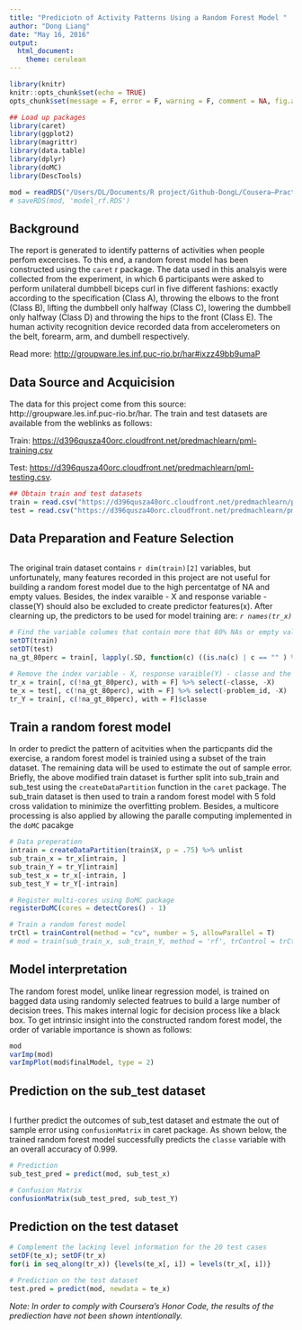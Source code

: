 ```yaml
---
title: "Prediciotn of Activity Patterns Using a Random Forest Model "
author: "Dong Liang"
date: "May 16, 2016"
output: 
  html_document: 
    theme: cerulean
---
```



```r
library(knitr)
knitr::opts_chunk$set(echo = TRUE)
opts_chunk$set(message = F, error = F, warning = F, comment = NA, fig.align = 'center', dpi = 100, tidy = F, cache.path = '.cache/', fig.path = 'fig/')

```

```r
## Load up packages 
library(caret)
library(ggplot2)
library(magrittr)
library(data.table)
library(dplyr)
library(doMC)
library(DescTools)
```


```r
mod = readRDS("/Users/DL/Documents/R project/Github-DongL/Cousera—Practical Machine Learning/model_rf.RDS")
# saveRDS(mod, 'model_rf.RDS')
```


## Background
The report is generated to identify patterns of activities when people perfom excercises. To this end, a random forest model has been constructed using the `caret` r package. The data used in this analsyis were collected from the experiment, in which 6 participants were asked to perform unilateral dumbbell biceps curl in five different fashions: exactly according to the specification (Class A), throwing the elbows to the front (Class B), lifting the dumbbell only halfway (Class C), lowering the dumbbell only halfway (Class D) and throwing the hips to the front (Class E). The human activity recognition device recorded data from accelerometers on the belt, forearm, arm, and dumbell respectively. 

Read more: [http://groupware.les.inf.puc-rio.br/har#ixzz49bb9umaP](http://groupware.les.inf.puc-rio.br/har#ixzz49bb9umaP)





## Data Source and Acquicision
The data for this project come from this source: http://groupware.les.inf.puc-rio.br/har. The train and test datasets are available from the weblinks as follows: 

Train: [https://d396qusza40orc.cloudfront.net/predmachlearn/pml-training.csv]("https://d396qusza40orc.cloudfront.net/predmachlearn/pml-training.csv")

Test: [https://d396qusza40orc.cloudfront.net/predmachlearn/pml-testing.csv]("https://d396qusza40orc.cloudfront.net/predmachlearn/pml-testing.csv"). 

```r
## Obtain train and test datasets 
train = read.csv("https://d396qusza40orc.cloudfront.net/predmachlearn/pml-training.csv")
test = read.csv("https://d396qusza40orc.cloudfront.net/predmachlearn/pml-testing.csv")
```

## Data Preparation and Feature Selection
```r

```
The original train dataset contains `r dim(train)[2]` variables, but unfortunately, many features recorded in this project are not useful for building a random forest model due to the high percentatge of NA and empty values. Besides, the index varaible - X and response variable - classe(Y) should also be excluded to create predictor features(x). After clearning up, the predictors to be used for model training are: *`r names(tr_x)`*  

```r
# Find the variable columes that contain more that 80% NAs or empty values. Those data may probably not be useful for modeling due to the limited info and varaibility they bear.  
setDT(train)
setDT(test)
na_gt_80perc = train[, lapply(.SD, function(c) ((is.na(c) | c == "" ) %>% sum)/length(c)) > 0.8]

# Remove the index variable - X, response varaible(Y) - classe and the problem id - problem_id from train and test datasets 
tr_x = train[, c(!na_gt_80perc), with = F] %>% select(-classe, -X) 
te_x = test[, c(!na_gt_80perc), with = F] %>% select(-problem_id, -X) 
tr_Y = train[, c(!na_gt_80perc), with = F]$classe
```


## Train a random forest model
In order to predict the pattern of acitvities when the particpants did the exercise, a random forest model is trainied using a subset of the train dataset. The remaining data will be used to estimate the out of sample error. Briefly, the above modified train dataset is further split into sub_train and sub_test using the `createDataPartition` function in the `caret` package. The sub_train dataset is then used to train a random forest model with 5 fold cross validation to minimize the overfitting problem. Besides, a multicore processing is also applied by allowing the paralle computing implemented in the `doMC` pacakge


```r
# Data preperation
intrain = createDataPartition(train$X, p = .75) %>% unlist
sub_train_x = tr_x[intrain, ]
sub_train_Y = tr_Y[intrain]
sub_test_x = tr_x[-intrain, ]
sub_test_Y = tr_Y[-intrain]

# Register multi-cores using DoMC package 
registerDoMC(cores = detectCores() - 1)  

# Train a random forest model  
trCtl = trainControl(method = "cv", number = 5, allowParallel = T) 
# mod = train(sub_train_x, sub_train_Y, method = 'rf', trControl = trCtl )
```

## Model interpretation 
The random forest model, unlike linear regression model, is trained on bagged data using randomly selected featrues to build a large number of decision trees. This makes internal logic for decision process like a black box. To get intrinsic insight into the constructed random forest model, the order of variable importance is shown as follows: 

```r
mod
varImp(mod)
varImpPlot(mod$finalModel, type = 2)
```

## Prediction on the sub_test dataset
```r

```

I further predict the outcomes of sub_test dataset and estmate the out of sample error using `confusionMatrix` in caret package. As shown below, the trained random forest model successfully predicts the `classe` variable with an overall accuracy of 0.999. 

```r
# Prediction
sub_test_pred = predict(mod, sub_test_x)

# Confusion Matrix
confusionMatrix(sub_test_pred, sub_test_Y) 
```


## Prediction on the test dataset
```r
# Complement the lacking level information for the 20 test cases
setDF(te_x); setDF(tr_x)
for(i in seq_along(tr_x)) {levels(te_x[, i]) = levels(tr_x[, i])}

# Prediction on the test dataset      
test.pred = predict(mod, newdata = te_x)
```
*Note: In order to comply with Coursera's Honor Code, the results of the prediection have not been shown intentionally.*
